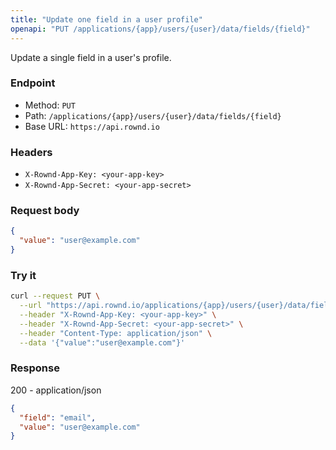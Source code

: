 ```yaml
---
title: "Update one field in a user profile"
openapi: "PUT /applications/{app}/users/{user}/data/fields/{field}"
---
```


Update a single field in a user's profile.

### Endpoint

- Method: `PUT`
- Path: `/applications/{app}/users/{user}/data/fields/{field}`
- Base URL: `https://api.rownd.io`

### Headers

- `X-Rownd-App-Key: <your-app-key>`
- `X-Rownd-App-Secret: <your-app-secret>`

### Request body

```json
{
  "value": "user@example.com"
}
```

### Try it

```bash
curl --request PUT \
  --url "https://api.rownd.io/applications/{app}/users/{user}/data/fields/{field}" \
  --header "X-Rownd-App-Key: <your-app-key>" \
  --header "X-Rownd-App-Secret: <your-app-secret>" \
  --header "Content-Type: application/json" \
  --data '{"value":"user@example.com"}'
```

### Response

200 - application/json

```json
{
  "field": "email",
  "value": "user@example.com"
}
```
